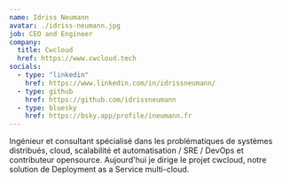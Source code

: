 ```yaml
---
name: Idriss Neumann
avatar: ./idriss-neumann.jpg
job: CEO and Engineer
company:
  title: Cwcloud
  href: https://www.cwcloud.tech
socials:
  - type: "linkedin"
    href: https://www.linkedin.com/in/idrissneumann/
  - type: github
    href: https://github.com/idrissneumann
  - type: bluesky
    href: https://bsky.app/profile/ineumann.fr
---
```


Ingénieur et consultant spécialisé dans les problématiques de systèmes distribués, cloud, scalabilité et automatisation / SRE / DevOps et contributeur 
opensource. Aujourd'hui je dirige le projet cwcloud, notre solution de Deployment as a Service multi-cloud.
